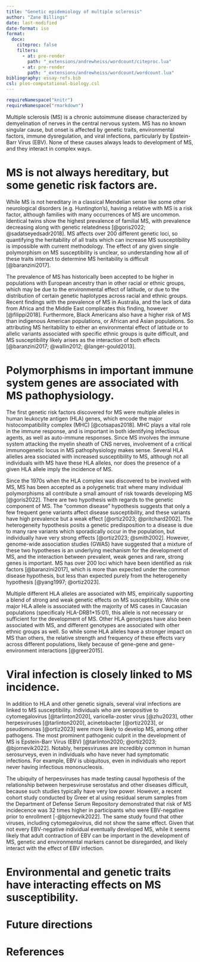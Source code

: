 ```yaml
---
title: "Genetic epidemiology of multiple sclerosis"
author: "Zane Billings"
date: last-modified
date-format: iso
format:
  docx:
    citeproc: false
    filters: 
      - at: pre-render
        path: "_extensions/andrewheiss/wordcount/citeproc.lua"
      - at: pre-render
        path: "_extensions/andrewheiss/wordcount/wordcount.lua"
bibliography: essay-refs.bib
csl: plos-computational-biology.csl
---
```


```r
requireNamespace("knitr")
requireNamespace("rmarkdown")
```

Multiple sclerosis (MS) is a chronic autoimmune disease characterized by
demyelination of nerves in the central nervous system. MS has no known singular
cause, but onset is affected by genetic traits, environmental factors, immune
dysregulation, and viral infections, particularly by Epstein-Barr Virus (EBV).
None of these causes always leads to development of MS, and they interact in
complex ways.

# MS is not always hereditary, but some genetic risk factors are.

While MS is not hereditary in a classical Mendelian sense like some other
neurological disorders (e.g. Huntington's), having a relative with MS is a
risk factor, although families with many occurrences of MS are
uncommon. Identical twins show the highest prevalence of familial
MS, with prevalence decreasing along with genetic relatedness [@goris2022; @sadatseyedsadr2018]. MS affects over 200 different genetic loci, so
quantifying the heritability of all traits which can increase MS susceptibility
is impossible with current methodology. The effect of any given single
polymorphism on MS susceptibility is unclear, so understanding how all of these
traits interact to determine MS heritability is difficult [@baranzini2017].

The prevalence of MS has historically been accepted to be higher in populations
with European ancestry than in other racial or ethnic groups, which may be due
to the environmental effect of latitude, or due to the distribution of certain
genetic haplotypes across racial and ethnic groups. Recent findings with the
prevalence of MS in Australia, and the lack of data from Africa and the Middle
East complicates this finding, however [@filippi2018]. Furthermore,
Black Americans also have a higher risk of MS than indigenous American
populations, or African and Asian populations. So attributing MS heritability
to either an environmental effect of latitude or to allelic variants associated
with specific ethnic groups is quite difficult, and MS susceptibility likely
arises as the interaction of both effects [@baranzini2017; @wallin2012; @langer-gould2013].

# Polymorphisms in important immune system genes are associated with MS pathophysiology.

The first genetic risk factors discovered for MS were multiple alleles in human leukocyte antigen (HLA) genes, which
encode the major histocompatibility complex (MHC) [@cotsapas2018]. MHC plays a vital role in the immune response, and is important in both identifying infectious agents, as well as auto-immune responses. Since MS involves the immune system attacking the myelin sheath of CNS nerves, involvement of a
critical immunogenetic locus in MS pathophysiology makes sense. Several
HLA allelles area ssociated with increased susceptibility to MS, although
not all individuals with MS have these HLA alleles, nor does the presence
of a given HLA allele imply the incidence of MS.

Since the 1970s when the HLA complex was discovered to be involved with MS, MS
has been accepted as a polygenetic trait where many individual polymorphisms all
contribute a small amount of risk towards developing MS [@goris2022]. There are
two hypothesis with regards to the genetic component of MS. The "common disease"
hypothesis suggests that only a few frequent gene variants affect disease
susceptibility, and these variants have high prevalence but a weak effect
[@ortiz2023; @pritchard2002]. The heterogeneity hypothesis posits a genetic
predisposition to a disease is due to many rare variants which sporadically
occur in the population, but individually have very strong effects [@ortiz2023;
@smith2002]. However, genome-wide association studies (GWAS) have suggested that
a mixture of these two hypotheses is an underlying mechanism for the development
of MS, and the interaction between prevalent, weak genes and rare, strong genes
is important. MS has over 200 loci which have been identified as risk factors
[@baranzini2017], which is more than expected under the common disease
hypothesis, but less than expected purely from the heterogeneity hypothesis
[@yang1997; @ortiz2023].

Multiple different HLA alleles are associated with MS, empirically supporting
a blend of strong and weak genetic effects on MS susceptibility. While one
major HLA allele is associated with the majority of MS cases in Caucasian
populations (specificaly HLA-DRB1*15:01), this allele is not necessary or
sufficient for the development of MS. Other HLA genotypes have also been
associated with MS, and different genotypes are associated with other
ethnic groups as well. So while some HLA alleles have a stronger impact on
MS than others, the relative strength and frequency of these effects vary
across different populations, likely because of gene-gene and gene-environment
interactions [@greer2015].

# Viral infection is closely linked to MS incidence.

In addition to HLA and other genetic signals, several viral infections are
linked to MS susceptibility. Individuals who are seropositive to cytomegalovirus
[@tarlinton2020], varicella-zoster virus [@zhu2023], other herpesviruses
[@tarlinton2020], acinetobacter [@ortiz2023], or pseudomonas [@ortiz2023] were
more likely to develop MS, among other pathogens. The most prominent pathogenic
culprit in the development of MS is Epstein-Barr Virus (EBV) [@tarlinton2020;
@ortiz2023; @bjornevik2022]. Notably, herpesviruses are incredibly common in
human serosurveys, even in individuals who have never had symptomatic
infections. For example, EBV is ubiquitous, even in individuals who report never
having infectious mononucleosis.

The ubiquity of herpesviruses has made testing causal hypothesis of the
relationship between herpesviruse serostatus and other diseases difficult,
because such studies typically have very low power. However, a recent cohort
study conducted by Greer et al using residual serum samples from the Department
of Defense Serum Repository demonstrated that risk of MS incidecence was 32
times higher in participants who were EBV-negative prior to enrollment
[-@bjornevik2022]. The same study found that other viruses, including
cytomegalovirus, did not show the same effect. Given that not every EBV-negative
individual eventually developed MS, while it seems likely that adult contraction
of EBV can be important in the development of MS, genetic and environmental
markers cannot be disregarded, and likely interact with the effect of EBV
infection.

# Environmental and genetic traits have interacting effects on MS susceptibility.

# Future directions

# References

<!-- END OF FILE -->
